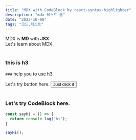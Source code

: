```yaml
---
title: "MDX with CodeBlock by react-syntax-highlighter"
description: "mdx 테스트 글"
date: "2023-10-08"
tags: "코드,테스트"
---
```




<div>
  MDX is <strong>MD</strong> with <strong>JSX</strong> <br/>
  Let's learn about MDX.
</div>

<br/>

### this is h3
`###` help you to use h3
<br />

<div>
  Let's try button here.
  <Button>Just click it</Button>
</div>

<br />


### Let's try CodeBlock here.
```js /moonlight/ title="test.js"
const sayHi = () => {
  return console.log('hi');
}

sayHi();
```

<br/>